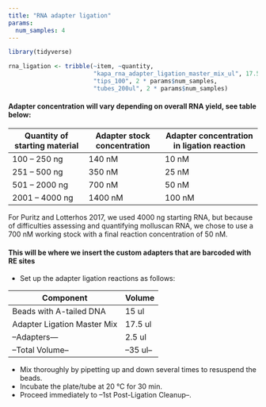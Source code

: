 ```yaml
---
title: "RNA adapter ligation"
params:
  num_samples: 4
---
```

```r
library(tidyverse)
```

```r
rna_ligation <- tribble(~item, ~quantity,
                        "kapa_rna_adapter_ligation_master_mix_ul", 17.5, 
                        "tips_100", 2 * params$num_samples,
                        "tubes_200ul", 2 * params$num_samples)
```

#### Adapter concentration will vary depending on overall RNA yield, see table below:

|Quantity of starting material|Adapter stock concentration|Adapter concentration in ligation reaction|
|----|----|-----|
|100 – 250 ng|140 nM| 10 nM|
|251 – 500 ng|350 nM|25 nM|
|501 – 2000 ng|700 nM|50 nM|
|2001 – 4000 ng|1400 nM|100 nM|

For Puritz and Lotterhos 2017, we used 4000 ng starting RNA, but because of difficulties assessing and quantifying molluscan RNA, we chose to use a 700 nM working stock with a final reaction concentration of 50 nM.

#### This will be where we insert the custom adapters that are barcoded with RE sites

- Set up the adapter ligation reactions as follows:

|Component|Volume|
|---------|------|
|Beads with A-tailed DNA| 15 ul |
|Adapter Ligation Master Mix| 17.5 ul |
|--Adapters---| 2.5 ul|
|--Total Volume--| --35 ul--|


- Mix thoroughly by pipetting up and down several times to resuspend the beads.
- Incubate the plate/tube at 20 °C for 30 min.
- Proceed immediately to --1st Post-Ligation Cleanup--.
